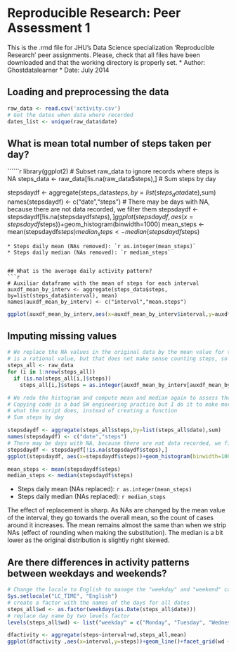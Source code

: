 # Reproducible Research: Peer Assessment 1

This is the .rmd file for JHU's Data Science specialization 'Reproducible Research' peer assignments. Please, check that all files have been downloaded and that the working directory is properly set.
* Author: Ghostdatalearner
* Date: July 2014


## Loading and preprocessing the data


```r
raw_data <- read.csv('activity.csv')
# Get the dates when data where recorded
dates_list <- unique(raw_data$date)
```



## What is mean total number of steps taken per day?
``````r
library(ggplot2)
# Subset raw_data to ignore records where steps is NA
steps_data <- raw_data[!is.na(raw_data$steps),]
# Sum steps by day

stepsdaydf <- aggregate(steps_data$steps,by=list(steps_data$date),sum)
names(stepsdaydf) <- c("date","steps")
# There may be days with NA, because there are not data recorded, we filter them
stepsdaydf <- stepsdaydf[!is.na(stepsdaydf$steps),]
ggplot(stepsdaydf, aes(x=stepsdaydf$steps))+geom_histogram(binwidth=1000)
mean_steps <- mean(stepsdaydf$steps)
median_steps <- median(stepsdaydf$steps)
```
* Steps daily mean (NAs removed): `r as.integer(mean_steps)`
* Steps daily median (NAs removed): `r median_steps`


## What is the average daily activity pattern?
```r
# Auxiliar dataframe with the mean of steps for each interval
auxdf_mean_by_interv <- aggregate(steps_data$steps, by=list(steps_data$interval), mean)
names(auxdf_mean_by_interv) <- c("interval","mean.steps")
```
```r
ggplot(auxdf_mean_by_interv,aes(x=auxdf_mean_by_interv$interval,y=auxdf_mean_by_interv$mean.steps))+geom_line()
```

## Imputing missing values
```r
# We replace the NA values in the original data by the mean value for that interval. The mean
# is a rational value, but that does not make sense counting steps, so we round it.
steps_all <- raw_data
for (i in 1:nrow(steps_all))
  if (is.na(steps_all[i,]$steps))
    steps_all[i,]$steps = as.integer(auxdf_mean_by_interv[auxdf_mean_by_interv$interval==steps_all[i,]$interval,]$mean.steps)

# We redo the histogram and compute mean and median again to assess the effect of NAs
# Copying code is a bad SW engineering practice but I do it to make more clear for the reviewer
# what the script does, instead of creating a function
# Sum steps by day

stepsdaydf <- aggregate(steps_all$steps,by=list(steps_all$date),sum)
names(stepsdaydf) <- c("date","steps")
# There may be days with NA, because there are not data recorded, we filter them
stepsdaydf <- stepsdaydf[!is.na(stepsdaydf$steps),]
ggplot(stepsdaydf, aes(x=stepsdaydf$steps))+geom_histogram(binwidth=1000)

mean_steps <- mean(stepsdaydf$steps)
median_steps <- median(stepsdaydf$steps)
```
* Steps daily mean (NAs replaced): `r as.integer(mean_steps)`
* Steps daily median (NAs replaced): `r median_steps`

The effect of replacement is sharp. As NAs are changed by the mean value of the interval, they go towards the overall mean, so the count of cases around it increases. The mean remains almost the same than when
we strip NAs (effect of rounding when making the substitution). The median is a bit lower as the original
distribution is slightly right skewed.


## Are there differences in activity patterns between weekdays and weekends?

```r
# Change the locale to English to manage the "weekday" and "weekend" categories
Sys.setlocale("LC_TIME", "English")
# create a factor with the names of the days for all dates
steps_all$wd <- as.factor(weekdays(as.Date(steps_all$date)))
# replace day name by two levels factor
levels(steps_all$wd) <- list("weekday" = c("Monday", "Tuesday", "Wednesday", "Thursday", "Friday"), "weekend" = c("Saturday", "Sunday"))

dfactivity <- aggregate(steps~interval+wd,steps_all,mean)
ggplot(dfactivity ,aes(x=interval,y=steps))+geom_line()+facet_grid(wd ~ .)
    
```